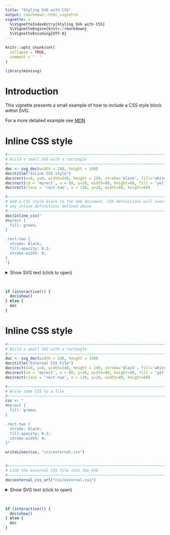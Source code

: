 ```yaml
---
title: "Styling SVG with CSS"
output: rmarkdown::html_vignette
vignette: >
  %\VignetteIndexEntry{Styling SVG with CSS}
  %\VignetteEngine{knitr::rmarkdown}
  %\VignetteEncoding{UTF-8}
---
```


```r
knitr::opts_chunk$set(
  collapse = TRUE,
  comment = "  "
)
```

```r
library(minisvg)
```

Introduction
==============================================================================

This vignette presents a small example of how to include a CSS style block within
SVG.

For a more detailed example see [MDN](https://developer.mozilla.org/en-US/docs/Web/SVG/Tutorial/SVG_and_CSS)



Inline CSS style
==============================================================================

```r
#~~~~~~~~~~~~~~~~~~~~~~~~~~~~~~~~~~~~~~~~~~~~~~~~~~~~~~~~~~~~~~~~~~~~~~~~~~~~~
# Build a small SVG with a rectangle
#~~~~~~~~~~~~~~~~~~~~~~~~~~~~~~~~~~~~~~~~~~~~~~~~~~~~~~~~~~~~~~~~~~~~~~~~~~~~~
doc <- svg_doc(width = 240, height = 100)
doc$title("Inline CSS style")
doc$rect(x=0, y=0, width=240, height = 100, stroke='black', fill='white', stroke_width = 1)
doc$rect(id = 'myrect', x = 80, y=20, width=80, height=60, fill = 'yellow')
doc$rect(class = 'rect-two', x = 130, y=20, width=80, height=60)

#~~~~~~~~~~~~~~~~~~~~~~~~~~~~~~~~~~~~~~~~~~~~~~~~~~~~~~~~~~~~~~~~~~~~~~~~~~~~~
# Add a CSS style block to the SVG document. CSS definitions will override
# any inline definitions defined above
#~~~~~~~~~~~~~~~~~~~~~~~~~~~~~~~~~~~~~~~~~~~~~~~~~~~~~~~~~~~~~~~~~~~~~~~~~~~~~
doc$inline_css("
#myrect {
  fill: green;
}

.rect-two {
  stroke: black;
  fill-opacity: 0.2;
  stroke-width: 4;
}
")

```


<details closed>
<summary> Show SVG text (click to open) </summary>
```r
print(doc)
```
</details> <br />

```r
if (interactive()) {
  doc$show()
} else {
  doc
}
```





Inline CSS style
==============================================================================

```r
#~~~~~~~~~~~~~~~~~~~~~~~~~~~~~~~~~~~~~~~~~~~~~~~~~~~~~~~~~~~~~~~~~~~~~~~~~~~~~
# Build a small SVG with a rectangle
#~~~~~~~~~~~~~~~~~~~~~~~~~~~~~~~~~~~~~~~~~~~~~~~~~~~~~~~~~~~~~~~~~~~~~~~~~~~~~
doc <- svg_doc(width = 240, height = 100)
doc$title("External CSS File")
doc$rect(x=0, y=0, width=240, height = 100, stroke='black', fill='white', stroke_width = 1)
doc$rect(id = 'myrect', x = 80, y=20, width=80, height=60, fill = 'yellow')
doc$rect(class = 'rect-two', x = 130, y=20, width=80, height=60)

#~~~~~~~~~~~~~~~~~~~~~~~~~~~~~~~~~~~~~~~~~~~~~~~~~~~~~~~~~~~~~~~~~~~~~~~~~~~~~
# Write some CSS to a file
#~~~~~~~~~~~~~~~~~~~~~~~~~~~~~~~~~~~~~~~~~~~~~~~~~~~~~~~~~~~~~~~~~~~~~~~~~~~~~
css <- "
#myrect {
  fill: green;
}

.rect-two {
  stroke: black;
  fill-opacity: 0.2;
  stroke-width: 4;
}"

writeLines(css, "css/external.css")


#~~~~~~~~~~~~~~~~~~~~~~~~~~~~~~~~~~~~~~~~~~~~~~~~~~~~~~~~~~~~~~~~~~~~~~~~~~~~~
# Link the external CSS file into the SVG
#~~~~~~~~~~~~~~~~~~~~~~~~~~~~~~~~~~~~~~~~~~~~~~~~~~~~~~~~~~~~~~~~~~~~~~~~~~~~~
doc$external_css_url("css/external.css")
```


<details closed>
<summary> Show SVG text (click to open) </summary>
```r
print(doc)
```
</details> <br />

```r
if (interactive()) {
  doc$show()
} else {
  doc
}
```




